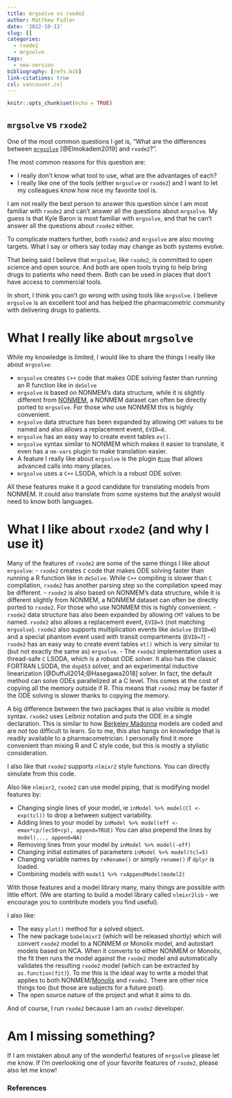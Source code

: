 ```yaml
---
title: mrgsolve vs rxode2
author: Matthew Fidler
date: '2022-10-13'
slug: []
categories:
  - rxode2
  - mrgsolve
tags:
  - new-version
bibliography: [refs.bib]
link-citations: true
csl: vancouver.csl
---
```


```r
knitr::opts_chunk$set(echo = TRUE)
```

## `mrgsolve` vs `rxode2`

One of the most common questions I get is, "What are the differences between
[`mrgsolve`](https://mrgsolve.org) [@Elmokadem2019] and `rxode2`?".

The most common reasons for this question are:

- I really don't know what tool to use, what are the advantages of each?
- I really like one of the tools (either `mrgsolve` or `rxode2`) and I want to let my colleagues know how nice my favorite tool is.

I am not really the best person to answer this question since I am most
familiar with `rxode2` and can't answer all the questions about
`mrgsolve`. My guess is that Kyle Baron is most familiar with `mrgsolve`, and that he
can't answer all the questions about `rxode2` either.

To complicate matters further, both `rxode2` and `mrgsolve` are also
moving targets. What I say or others say today may change as both
systems evolve.

That being said I believe that `mrgsolve`, like `rxode2`, is
committed to open science and open source. And both are open tools
trying to help bring drugs to patients who need them. Both can be used
in places that don't have access to commercial tools.

In short, I think you can't go wrong with using tools like `mrgsolve`. I
believe `mrgsolve` is an excellent tool and has helped the
pharmacometric community with delivering drugs to patients.

# What I really like about `mrgsolve`

While my knowledge is limited, I would like to share the things I really
like about `mrgsolve`:

- `mrgsolve` creates `C++` code that makes ODE solving faster than running an R function like in `deSolve`
- `mrgsolve` is based on NONMEM's data structure, while it is slightly different from [NONMEM](https://www.iconplc.com/innovation/nonmem/), a NONMEM dataset can often be directly ported to `mrgsolve`. For those who use NONMEM this is highly convenient. 
- `mrgsolve` data structure has been expanded by allowing `CMT` values to be named and also allows a replacement event, `EVID=8`.
- `mrgsolve` has an easy way to create event tables `ev()`.
- `mrgsolve` syntax similar to NONMEM which makes it easier to translate, it even has a `nm-vars` plugin to make translation easier.
- A feature I really like about `mrgsolve` is the plugin [`Rcpp`](http://adv-r.had.co.nz/Rcpp.html) that allows advanced calls into many places.
- `mrgsolve` uses a `C++` LSODA, which is a robust ODE solver.
  
All these features make it a good candidate for translating models from NONMEM.  It could also translate from some systems but the analyst would need to know both languages.
  
# What I like about `rxode2` (and why I use it)

Many of the features of `rxode2` are some of the same things I like about `mrgsolve`:
- `rxode2` creates `C` code that makes ODE solving faster than running a R function like in `deSolve`.  While `C++` compiling is slower than `C` compilation, `rxode2` has another parsing step so the compilation speed may be different.
- `rxode2` is also based on NONMEM's data structure, while it is different slightly from NONMEM, a NONMEM dataset can often be directly ported to `rxode2`. For  those who use NONMEM this is highly convenient. 
- `rxode2` data structure has also been expanded by allowing `CMT` values to be named.  `rxode2` also allows a replacement event, `EVID=5` (not matching `mrgsolve`). `rxode2` also supports multiplication events like `deSolve` (`EVID=6`) and a special phantom event used with transit compartments (`EVID=7`)
- `rxode2` has an easy way to create event tables `et()` which is very similar to (but not exactly the same as) `mrgsolve`.
- The `rxode2` implementation uses a thread-safe `C` LSODA, which is a robust ODE solver.  It also has the classic FORTRAN LSODA, the `dop853` solver, and an experimental inductive linearization [@Duffull2014;@Hasegawa2018] solver. In fact, the default method can solve ODEs parallelized at a C level.  This comes at the cost of copying all the memory outside if R.  This means that `rxode2` may be faster if the ODE solving is slower thanks to copying the memory.

A big difference between the two packages that is also visible is model syntax. `rxode2` uses Leibniz notation and puts the ODE in a single declaration. This is similar to how [Berkeley Madonna](https://berkeley-madonna.myshopify.com/) models are coded and are not too difficult to learn. So to me, this also hangs on knowledge that is readily available to a pharmacometrician. I personally find it more convenient than mixing R and C style code, but this is mostly a stylistic consideration.

I also like that `rxode2` supports `nlmixr2` style functions. You can directly simulate from this code.  

Also like `nlmixr2`, `rxode2` can use model piping, that is modifying model features by:

- Changing single lines of your model, ie `inModel %>% model(Cl <- exp(tcl))` to drop a between 
  subject variability.
- Adding lines to your model by `inModel %>% model(eff <- emax*cp/(ec50+cp), append=TRUE)`
  You can also prepend the lines by `model(..., append=NA)`
- Removing lines from your model by `inModel %>% model(-eff)`
- Changing initial estimates of parameters `inModel %>% model(tcl=5)`
- Changing variable names by `rxRename()` or simply `rename()` if `dplyr` is
  loaded.
- Combining models with `model1 %>% rxAppendModel(model2)`

With those features and a model library many, many things are possible with little effort. (We are starting to build a model library called `nlmixr2lib` - we encourage you to contribute models you find useful).

I also like:

- The easy `plot()` method for a solved object.
- The new package `babelmixr2` (which will be released shortly) which will convert `rxode2` model to a NONMEM or Monolix model, and autostart models based on NCA.
  When it converts to either NONMEM or Monolix, the fit then runs the model against the `rxode2` model and automatically validates the resulting `rxode2` model (which can be extracted by `as.function(fit)`).  To me this is the ideal way to write a model that applies to both NONMEM/[Monolix](https://lixoft.com/products/monolix/) and `rxode2`. There are other nice things too (but those are subjects for a future post).
- The open source nature of the project and what it aims to do.

And of course, I run `rxode2` because I am an `rxode2` developer.

# Am I missing something?

If I am mistaken about any of the wonderful features of `mrgsolve` please let me
know.  If I'm overlooking one of your favorite features of `rxode2`, please also let me know!

### References

